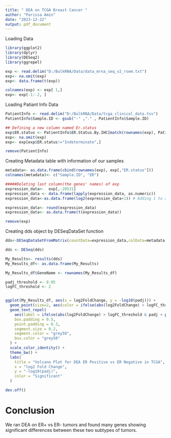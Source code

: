 ---
title: " DEA on TCGA Breast Cancer "
author: "Parissa Amin"
date: "2023-12-22"
output: pdf_document
---

 Loading Data
 
```{r,  out.width="100%" }


library(ggplot2)
library(dplyr)
library(DESeq2)
library(ggrepel)

exp <- read.delim("D:/BulkRNA/Data/data_mrna_seq_v2_rsem.txt")
exp<- na.omit(exp)
exp<- data.frame(t(exp))

colnames(exp) <- exp[ 1,]
exp<- exp[-1:-2, ]


```

Loading Patiant Info Data

```{r}
PatientInfo <- read.delim("D:/BulkRNA/Data/tcga_clinical_data.tsv")
PatientInfo$Sample.ID <- gsub("-" ,"." , PatientInfo$Sample.ID)

## Defining a new column named Er.status
exp$ER.status <- PatientInfo$ER.Status.By.IHC[match(rownames(exp), PatientInfo$Sample.ID)]
exp<- na.omit(exp)
exp<- exp[exp$ER.status!="Indeterminate",]

remove(PatientInfo)

```

Creating Metadata table with information of our samples

```{r}
metadata<- as.data.frame(cbind(rownames(exp), exp[,"ER.status"]))
colnames(metadata)<- c("Sample.ID", "ER")

#####Deleting last column(the genes' names) of exp
expression_data<-  exp[,-20531]
expression_data <- data.frame(lapply(expression_data, as.numeric))
expression_data<-as.data.frame(log2(expression_data+1)) # Adding 1 to avoid log(0)

expression_data<- round(expression_data)
expression_data<- as.data.frame(t(expression_data))

remove(exp)

```

Creating dds object by DESeqDataSet function

```{r}


dds<-DESeqDataSetFromMatrix(countData=expression_data,colData=metadata,design=~ER)

dds <- DESeq(dds)

My_Results<- results(dds)
My_Results_df<- as.data.frame(My_Results)

My_Results_df$GeneName <- rownames(My_Results_df)

```



```{r, fig.width=10, fig.height = 8}

padj_threshold <- 0.05
logFC_threshold <- 2


ggplot(My_Results_df, aes(x = log2FoldChange, y = -log10(padj))) +
  geom_point(size=2, aes(color = ifelse(abs(log2FoldChange) > logFC_threshold & padj < padj_threshold, "red", "grey")), alpha = 0.6) +
  geom_text_repel(
    aes(label = ifelse(abs(log2FoldChange) > logFC_threshold & padj < padj_threshold, GeneName, "")),
    box.padding = 0.5,
    point.padding = 0.3,
    segment.size = 0.2,
    segment.color = "grey50",
    box.color = "grey50"
  ) +
  scale_color_identity() +
  theme_bw() +
  labs(
    title = "Volcano Plot for DEA ER Positive vs ER Negative in TCGA",
    x = "log2 Fold Change",
    y = "-log10(padj)",
    color = "Significant"
  )

dev.off()

```
 
 
# Conclusion
 
We ran DEA on ER+ vs ER- tumors and found many genes showing significant differences between these two subtypes of tumors. 